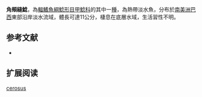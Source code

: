 {{Speciesbox
| name = 角頰縫鯰
| image = 
| image_width = 250px
| image_caption = 
| status = NE
| status_system = IUCN3.1
| genus = Pareiorhaphis
| species = cerosus
| authority = [[Miranda_Ribeiro|Miranda Ribeiro]], 1951
| synonyms = *''Hemipsilichthys cerosus'',Miranda Ribeiro, 1951
}}

'''角頰縫鯰'''，為[[輻鰭魚綱|輻鰭魚綱]][[鯰形目|鯰形目]][[甲鯰科|甲鯰科]]的其中一[[種|種]]，為熱帶淡水魚，分布於[[南美洲|南美洲]][[巴西|巴西]]東部沿岸淡水流域，體長可達11公分，棲息在底層水域，生活習性不明。
==参考文献==
*{{FishBase_species|genus=Pareiorhaphis|species=cerosus |year=2015|month=2}}

== 扩展阅读 ==
{{refbegin}}
{{wikispecies-inline|Pareiorhaphis cerosus |角頰縫鯰}}
{{refend}}
{{Taxonbar|from=Q5637495}}

[[Category:頰縫鯰屬|cerosus]]